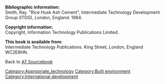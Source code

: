 '''Bibliographic information:'''<br/>
Smith, Ray. "Rice Husk Ash Cement", Intermediate Technology Development Group (ITDG), London, England. 1984.


'''Copyright information:'''<br/>
Copyright, Information Technology Publications Limited.


'''This book is available from:'''<br/>
Intermediate Technology Publications. King Street, London, England WC2E8HN.


Back to [[AT Sourcebook]]
[[Category:Appropriate_technology]]
[[Category:Built environment]]
[[Category:International development]]